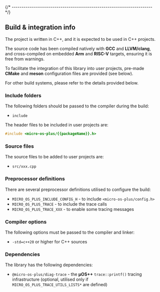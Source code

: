 
{/* ------------------------------------------------------------------------ */}

## Build & integration info

The project is written in C++, and it is expected to be used in C++ projects.

The source code has been compiled natively with **GCC** and **LLVM/clang**,
and cross-compiled on embedded **Arm** and **RISC-V** targets,
ensuring it is free from warnings.

To facilitate the integration of this library into user projects,
pre-made **CMake** and **meson** configuration files are provided
(see below).

For other build systems, please refer to the details provided below.

### Include folders

The following folders should be passed to the compiler during the build:

- `include`

The header files to be included in user projects are:

```cpp
#include <micro-os-plus/{{packageName}}.h>
```

### Source files

The source files to be added to user projects are:

- `src/xxx.cpp`

### Preprocessor definitions

There are several preprocessor definitions utilised to configure the build:

- `MICRO_OS_PLUS_INCLUDE_CONFIG_H` - to include `<micro-os-plus/config.h>`
- `MICRO_OS_PLUS_TRACE` - to include the trace calls
- `MICRO_OS_PLUS_TRACE_XXX` - to enable some tracing messages

### Compiler options

The following options must be passed to the compiler and linker:

- `-std=c++20` or higher for C++ sources

### Dependencies

The library has the following dependencies:

- `@micro-os-plus/diag-trace` - the **µOS++** `trace::printf()` tracing
  infrastructure (optional, utilised only if `MICRO_OS_PLUS_TRACE_UTILS_LISTS*`
  are defined)

<CommonCmakeIntegration />

<CommonMesonIntegration />
